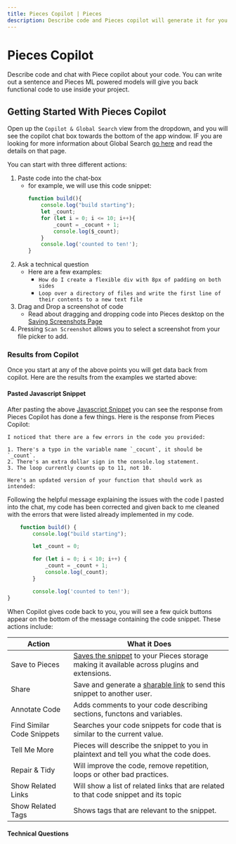 ```yaml
---
title: Pieces Copilot | Pieces
description: Describe code and Pieces copilot will generate it for you - or ask qGPT questions about code you already have saved.
---
```


<link rel="canonical" href="https://docs.pieces.app/features/pieces-copilot" />

# Pieces Copilot
Describe code and chat with Piece copilot about your code. You can write out a sentence and Pieces ML powered models will give you back functional code to use inside your project.

## Getting Started With Pieces Copilot
Open up the ` Copilot & Global Search ` view from the dropdown, and you will see the copilot chat box towards the bottom of the app window. IF you are looking for more information about Global Search [go here](https://code.pieces.app/features/global-search) and read the details on that page.

You can start with three different actions:

1. Paste code into the chat-box
    - for example, we will use this code snippet:
        ```javascript
        function build(){
            console.log("build starting");
            let _count;
            for (let i = 0; i <= 10; i++){
                _count = _cocunt + 1;
                console.log($_count);
            }
            console.log('counted to ten!');
        }
      ```
2. Ask a technical question
    - Here are a few examples:
        - ` How do I create a flexible div with 8px of padding on both sides `
        - ` Loop over a directory of files and write the first line of their contents to a new text file `
3. Drag and Drop a screenshot of code
    - Read about dragging and dropping code into Pieces desktop on the [Saving Screenshots Page](https://docs.pieces.app/product-hihglights-and-benefits/saving-screenshots)
4. Pressing ` Scan Screenshot ` allows you to select a screenshot from your file picker to add.

### Results from Copilot
Once you start at any of the above points you will get data back from copilot. Here are the results from the examples we started above:

#### Pasted Javascript Snippet
After pasting the above [Javascript Snippet](#getting-started-with-pieces-copilot) you can see the response from Pieces Copilot has done a few things. Here is the response from Pieces Copilot:

```text
I noticed that there are a few errors in the code you provided:

1. There's a typo in the variable name `_cocunt`, it should be `_count`.
2. There's an extra dollar sign in the console.log statement.
3. The loop currently counts up to 11, not 10.

Here's an updated version of your function that should work as intended:
```

Following the helpful message explaining the issues with the code I pasted into the chat, my code has been corrected and given back to me cleaned with the errors that were listed already implemented in my code.

```javascript
    function build() {
        console.log("build starting");

        let _count = 0;

        for (let i = 0; i < 10; i++) {
            _count = _count + 1;
            console.log(_count);
        }

        console.log('counted to ten!');
}
```

When Copilot gives code back to you, you will see a few quick buttons appear on the bottom of the message containing the code snippet. These actions include:

| Action | What it Does |
|---|---|
| Save to Pieces | [Saves the snippet](https://docs.pieces.app/product-highlights-and-benefits/saving-useful-developer-materials) to your Pieces storage making it available across plugins and extensions. |
| Share | Save and generate a [sharable link](https://docs.pieces.app/features/one-click-snippet-sharing) to send this snippet to another user. |
| Annotate Code | Adds comments to your code describing sections, functons and variables. |
| Find Similar Code Snippets | Searches your code snippets for code that is similar to the current value. |
| Tell Me More | Pieces will describe the snippet to you in plaintext and tell you what the code does. |
| Repair & Tidy | Will improve the code, remove repetition, loops or other bad practices. |
| Show Related Links | Will show a list of related links that are related to that code snippet and its topic |
| Show Related Tags | Shows tags that are relevant to the snippet. |


#### Technical Questions

